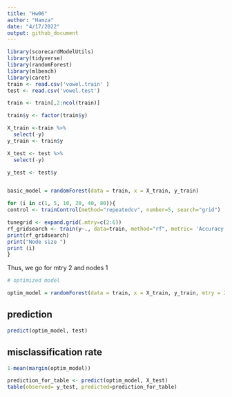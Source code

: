 ```yaml
---
title: "Hw06"
author: "Hamza"
date: "4/17/2022"
output: github_document
---
```


```r
library(scorecardModelUtils)
library(tidyverse)
library(randomForest)
library(mlbench)
library(caret)
train <- read.csv('vowel.train' )
test <- read.csv('vowel.test')

train <- train[,2:ncol(train)]

```

```r

train$y <- factor(train$y)

X_train <-train %>% 
  select(-y)
y_train <- train$y

X_test <- test %>% 
  select(-y)

y_test <- test$y


basic_model = randomForest(data = train, x = X_train, y_train)
```

```r

for (i in c(1, 5, 10, 20, 40, 80)){
control <- trainControl(method="repeatedcv", number=5, search="grid")

tunegrid <- expand.grid(.mtry=c(2:6))
rf_gridsearch <- train(y~., data=train, method="rf", metric= 'Accuracy', tuneGrid=tunegrid, trControl=control, nodesize = i)
print(rf_gridsearch)
print("Node size ")
print (i)
}


```


Thus, we go for mtry 2 and nodes 1

```r
# optimized model 

optim_model = randomForest(data = train, x = X_train, y_train, mtry = 2, nodesize = 1, importance=TRUE)
```


## prediction 

```r

predict(optim_model, test)
```

## misclassification rate 

```r
1-mean(margin(optim_model))
```

```r
prediction_for_table <- predict(optim_model, X_test)
table(observed= y_test, predicted=prediction_for_table)


```